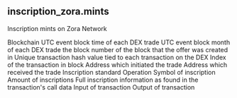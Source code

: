 ## inscription_zora.mints 
Inscription mints on Zora Network


<ParamField path="blockchain">
Blockchain
</ParamField>
<ParamField path="block_time">
UTC event block time of each DEX trade
</ParamField>
<ParamField path="block_month">
UTC event block month of each DEX trade
</ParamField>
<ParamField path="block_number">
the block number of the block that the offer was created in
</ParamField>
<ParamField path="tx_hash">
Unique transaction hash value tied to each transaction on the DEX
</ParamField>
<ParamField path="tx_index">
Index of the transaction in block
</ParamField>
<ParamField path="tx_from">
Address which initiated the trade
</ParamField>
<ParamField path="tx_to">
Address which received the trade
</ParamField>
<ParamField path="inscription_standard">
Inscription standard
</ParamField>
<ParamField path="operation">
Operation
</ParamField>
<ParamField path="inscription_symbol">
Symbol of inscription
</ParamField>
<ParamField path="amount">
Amount of inscriptions
</ParamField>
<ParamField path="full_inscription">
Full inscription information as found in the transaction&#x27;s call data
</ParamField>
<ParamField path="vin">
Input of transaction
</ParamField>
<ParamField path="vout">
Output of transaction
</ParamField>

